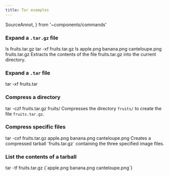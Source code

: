 ```yaml
---
title: Tar examples
---
```

  SourceAnnot,
} from '~components/commands'

### Expand a `.tar.gz` file

<CommandSession>
<Command>ls</Command>
<CommandOutput>fruits.tar.gz</CommandOutput>
<Command>tar -<Flag 
  short='x' long='extract' gloss='extract files from an archive' kw={1}
  >x</Flag><Flag
  short='f' long='file' 
  kw={2}
  >f</Flag> fruits.tar.gz</Command>
<Command>ls</Command>
<CommandOutput>apple.png banana.png canteloupe.png fruits.tar.gz</CommandOutput>
</CommandSession>

<Gloss>
<Kw kw={1}>Extracts</Kw> the contents of the <Kw kw={2}>file</Kw> <FileRef>fruits.tar.gz</FileRef> into the current directory.
</Gloss>

### Expand a `.tar` file

<CommandSession>
<Command>tar -xf fruits.tar</Command>
</CommandSession>

### Compress a directory

<CommandSession>
<Command>tar -<Flag
  kw={2} short='c' long='create' gloss='create a new archive'
>c</Flag><Flag
  kw={3} short='z' long='gzip' gloss='use gzip compression'
>z</Flag>f fruits.tar.gz fruits/</Command>
</CommandSession>

<Gloss>
<Kw kw={3}>Compresses</Kw> the directory  <code>fruits/</code> to <Kw kw={2}>create</Kw> the file <code>fruits.tar.gz</code>.
</Gloss>

### Compress specific files

<CommandSession>
<Command>tar -cxf fruits.tar.gz apple.png banana.png canteloupe.png</Command>
</CommandSession>

<Gloss>
Creates a compressed tarball `fruits.tar.gz` containing the three specified image files.
</Gloss>

### List the contents of a tarball

<CommandSession>
<Command>tar -<Flag
  kw={1} short='t' long='list' gloss='list the contents of an archive'
>t</Flag>f fruits.tar.gz</Command>
<CommandOutput>{`apple.png
banana.png
canteloupe.png`}
</CommandOutput>
</CommandSession>
